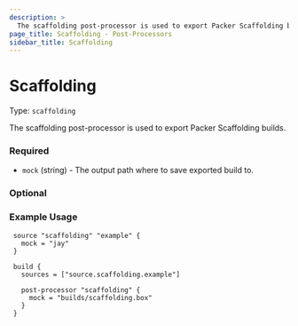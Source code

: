 ```yaml
---
description: >
  The scaffolding post-processor is used to export Packer Scaffolding builds.
page_title: Scaffolding - Post-Processors
sidebar_title: Scaffolding
---
```


# Scaffolding

Type: `scaffolding`

<!--
  Include a short description about the post-processor. This is a good place
  to call out what the post-processor does, and any additional text that might
  be helpful to a user. See https://www.packer.io/docs/provisioners/null
-->

The scaffolding post-processor is used to export Packer Scaffolding builds.


<!-- Post-Processor Configuration Fields -->

### Required

- `mock` (string) - The output path where to save exported build to.

<!--
  Optional Configuration Fields

  Configuration options that are not required or have reasonable defaults
  should be listed under the optionals section. Defaults values should be
  noted in the description of the field
-->

### Optional


<!--
  A basic example on the usage of the post-processor. Multiple examples
  can be provided to highlight various configurations.

-->
### Example Usage


```hcl
 source "scaffolding" "example" {
   mock = "jay"
 }

 build {
   sources = ["source.scaffolding.example"]

   post-processor "scaffolding" {
     mock = "builds/scaffolding.box"
   }
 }
```

